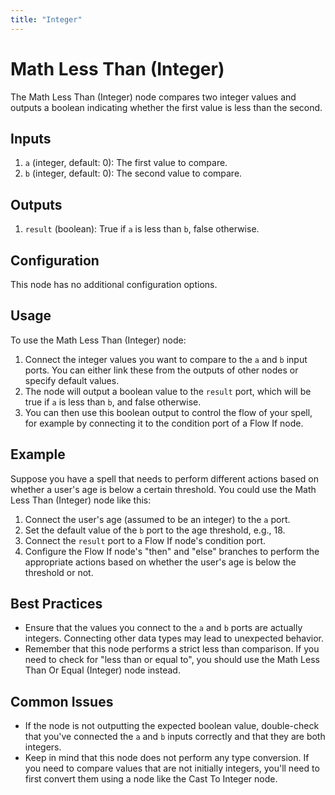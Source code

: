 ```yaml
---
title: "Integer"
---
```


# Math Less Than (Integer)

The Math Less Than (Integer) node compares two integer values and outputs a boolean indicating whether the first value is less than the second.

## Inputs

1. `a` (integer, default: 0): The first value to compare.
2. `b` (integer, default: 0): The second value to compare.

## Outputs

1. `result` (boolean): True if `a` is less than `b`, false otherwise.

## Configuration

This node has no additional configuration options.

## Usage

To use the Math Less Than (Integer) node:

1. Connect the integer values you want to compare to the `a` and `b` input ports. You can either link these from the outputs of other nodes or specify default values.
2. The node will output a boolean value to the `result` port, which will be true if `a` is less than `b`, and false otherwise.
3. You can then use this boolean output to control the flow of your spell, for example by connecting it to the condition port of a Flow If node.

## Example

Suppose you have a spell that needs to perform different actions based on whether a user's age is below a certain threshold. You could use the Math Less Than (Integer) node like this:

1. Connect the user's age (assumed to be an integer) to the `a` port.
2. Set the default value of the `b` port to the age threshold, e.g., 18.
3. Connect the `result` port to a Flow If node's condition port.
4. Configure the Flow If node's "then" and "else" branches to perform the appropriate actions based on whether the user's age is below the threshold or not.

## Best Practices

- Ensure that the values you connect to the `a` and `b` ports are actually integers. Connecting other data types may lead to unexpected behavior.
- Remember that this node performs a strict less than comparison. If you need to check for "less than or equal to", you should use the Math Less Than Or Equal (Integer) node instead.

## Common Issues

- If the node is not outputting the expected boolean value, double-check that you've connected the `a` and `b` inputs correctly and that they are both integers.
- Keep in mind that this node does not perform any type conversion. If you need to compare values that are not initially integers, you'll need to first convert them using a node like the Cast To Integer node.